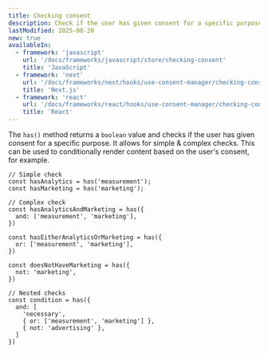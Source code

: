 ```yaml
---
title: Checking consent
description: Check if the user has given consent for a specific purpose with the has() method.
lastModified: 2025-08-20
new: true
availableIn:
  - framework: 'javascript'
    url: '/docs/frameworks/javascript/store/checking-consent'
    title: 'JavaScript'
  - framework: 'next'
    url: '/docs/frameworks/next/hooks/use-consent-manager/checking-consent'
    title: 'Next.js'
  - framework: 'react'
    url: '/docs/frameworks/react/hooks/use-consent-manager/checking-consent'
    title: 'React'
---
```


The `has()` method returns a `boolean` value and checks if the user has given consent for a specific purpose. It allows for simple & complex checks. This can be used to conditionally render content based on the user's consent, for example.

```tsx 
// Simple check
const hasAnalytics = has('measurement');
const hasMarketing = has('marketing');

// Complex check
const hasAnalyticsAndMarketing = has({
  and: ['measurement', 'marketing'],
})

const hasEitherAnalyticsOrMarketing = has({
  or: ['measurement', 'marketing'],
})

const doesNotHaveMarketing = has({
  not: 'marketing',
})

// Nested checks
const condition = has({
  and: [
    'necessary',
    { or: ['measurement', 'marketing'] },
    { not: 'advertising' },
  ]
})
```